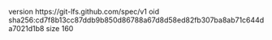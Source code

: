 version https://git-lfs.github.com/spec/v1
oid sha256:cd7f8b13cc87ddb9b850d86788a67d8d58ed82fb307ba8ab71c644da7021d1b8
size 160
